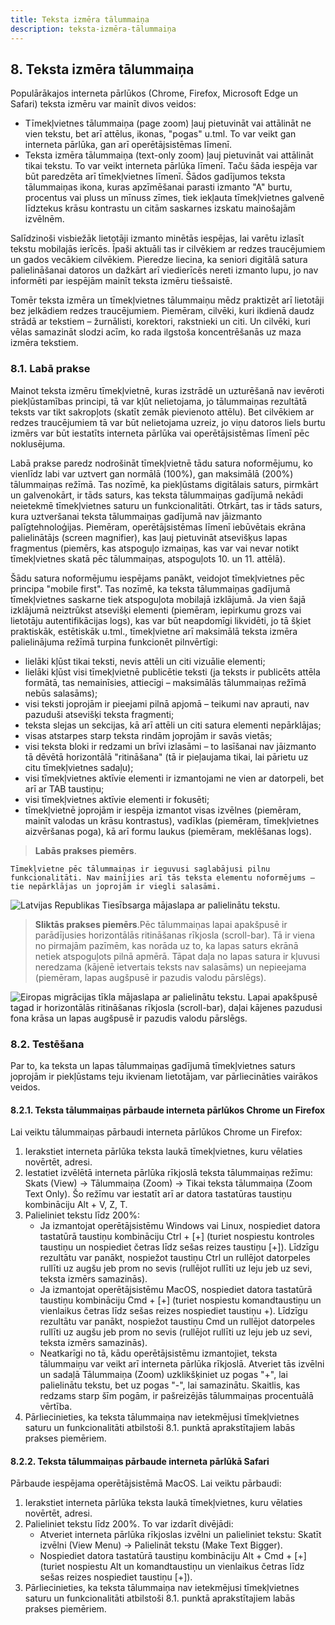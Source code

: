 ```yaml
---
title: Teksta izmēra tālummaiņa
description: teksta-izmēra-tālummaiņa
---
```


## **8. Teksta izmēra tālummaiņa**

Populārākajos interneta pārlūkos (Chrome, Firefox, Microsoft Edge un Safari) teksta izmēru var mainīt divos veidos:

- Tīmekļvietnes tālummaiņa (page zoom) ļauj pietuvināt vai attālināt ne vien tekstu, bet arī attēlus, ikonas, "pogas" u.tml. To var veikt gan interneta pārlūka, gan arī operētājsistēmas līmenī.
- Teksta izmēra tālummaiņa (text-only zoom) ļauj pietuvināt vai attālināt tikai tekstu. To var veikt interneta pārlūka līmenī. Taču šāda iespēja var būt paredzēta arī tīmekļvietnes līmenī. Šādos gadījumos teksta tālummaiņas ikona, kuras apzīmēšanai parasti izmanto "A" burtu, procentus vai pluss un mīnuss zīmes, tiek iekļauta tīmekļvietnes galvenē līdztekus krāsu kontrastu un citām saskarnes izskatu mainošajām izvēlnēm.

Salīdzinoši visbiežāk lietotāji izmanto minētās iespējas, lai varētu izlasīt tekstu mobilajās ierīcēs. Īpaši aktuāli tas ir cilvēkiem ar redzes traucējumiem un gados vecākiem cilvēkiem. Pieredze liecina, ka seniori digitālā satura palielināšanai datoros un dažkārt arī viedierīcēs nereti izmanto lupu, jo nav informēti par iespējām mainīt teksta izmēru tiešsaistē.

Tomēr teksta izmēra un tīmekļvietnes tālummaiņu mēdz praktizēt arī lietotāji bez jelkādiem redzes traucējumiem. Piemēram, cilvēki, kuri ikdienā daudz strādā ar tekstiem – žurnālisti, korektori, rakstnieki un citi. Un cilvēki, kuri vēlas samazināt slodzi acīm, ko rada ilgstoša koncentrēšanās uz maza izmēra tekstiem.

### **8.1. Labā prakse**

Mainot teksta izmēru tīmekļvietnē, kuras izstrādē un uzturēšanā nav ievēroti piekļūstamības principi, tā var kļūt nelietojama, jo tālummaiņas rezultātā teksts var tikt sakropļots (skatīt zemāk pievienoto attēlu). Bet cilvēkiem ar redzes traucējumiem tā var būt nelietojama uzreiz, jo viņu datoros liels burtu izmērs var būt iestatīts interneta pārlūka vai operētājsistēmas līmenī pēc noklusējuma.

Labā prakse paredz nodrošināt tīmekļvietnē tādu satura noformējumu, ko vienlīdz labi var uztvert gan normālā (100%), gan maksimālā (200%) tālummaiņas režīmā. Tas nozīmē, ka piekļūstams digitālais saturs, pirmkārt un galvenokārt, ir tāds saturs, kas teksta tālummaiņas gadījumā nekādi neietekmē tīmekļvietnes saturu un funkcionalitāti. Otrkārt, tas ir tāds saturs, kura uztveršanai teksta tālummaiņas gadījumā nav jāizmanto palīgtehnoloģijas. Piemēram, operētājsistēmas līmenī iebūvētais ekrāna palielinātājs (screen magnifier), kas ļauj pietuvināt atsevišķus lapas fragmentus (piemērs, kas atspoguļo izmaiņas, kas var vai nevar notikt tīmekļvietnes skatā pēc tālummaiņas, atspoguļots 10. un 11. attēlā).

Šādu satura noformējumu iespējams panākt, veidojot tīmekļvietnes pēc principa "mobile first". Tas nozīmē, ka teksta tālummaiņas gadījumā tīmekļvietnes saskarne tiek atspoguļota mobilajā izklājumā. Ja vien šajā izklājumā neiztrūkst atsevišķi elementi (piemēram, iepirkumu grozs vai lietotāju autentifikācijas logs), kas var būt neapdomīgi likvidēti, jo tā šķiet praktiskāk, estētiskāk u.tml., tīmekļvietne arī maksimālā teksta izmēra palielinājuma režīmā turpina funkcionēt pilnvērtīgi:

- lielāki kļūst tikai teksti, nevis attēli un citi vizuālie elementi;
- lielāki kļūst visi tīmekļvietnē publicētie teksti (ja teksts ir publicēts attēla formātā, tas nemainīsies, attiecīgi – maksimālās tālummaiņas režīmā nebūs salasāms);
- visi teksti joprojām ir pieejami pilnā apjomā – teikumi nav aprauti, nav pazuduši atsevišķi teksta fragmenti;
- teksta slejas un sekcijas, kā arī attēli un citi satura elementi nepārklājas;
- visas atstarpes starp teksta rindām joprojām ir savās vietās;
- visi teksta bloki ir redzami un brīvi izlasāmi – to lasīšanai nav jāizmanto tā dēvētā horizontālā "ritināšana" (tā ir pieļaujama tikai, lai pārietu uz citu tīmekļvietnes sadaļu);
- visi tīmekļvietnes aktīvie elementi ir izmantojami ne vien ar datorpeli, bet arī ar TAB taustiņu;
- visi tīmekļvietnes aktīvie elementi ir fokusēti;
- tīmekļvietnē joprojām ir iespēja izmantot visas izvēlnes (piemēram, mainīt valodas un krāsu kontrastus), vadīklas (piemēram, tīmekļvietnes aizvēršanas poga), kā arī formu laukus (piemēram, meklēšanas logs).

> **Labās prakses piemērs**.

    Tīmekļvietne pēc tālummaiņas ir ieguvusi saglabājusi pilnu funkcionalitāti. Nav mainījies arī tās teksta elementu noformējums – tie nepārklājas un joprojām ir viegli salasāmi.

![Latvijas Republikas Tiesībsarga mājaslapa ar palielinātu tekstu.](../../../assets/images/2023/Zoom_1.png)

> **Sliktās prakses piemērs**.Pēc tālummaiņas lapai apakšpusē ir parādījusies horizontālās ritināšanas rīkjosla (scroll-bar). Tā ir viena no pirmajām pazīmēm, kas norāda uz to, ka lapas saturs ekrānā netiek atspoguļots pilnā apmērā. Tāpat daļa no lapas satura ir kļuvusi neredzama (kājenē ietvertais teksts nav salasāms) un nepieejama (piemēram, lapas augšpusē ir pazudis valodu pārslēgs).

![Eiropas migrācijas tīkla mājaslapa ar palielinātu tekstu. Lapai apakšpusē tagad ir horizontālās ritināšanas rīkjosla (scroll-bar), daļai kājenes pazudusi fona krāsa un lapas augšpusē ir pazudis valodu pārslēgs.](../../../assets/images/2020-12-07-13-06-13.png)

### **8.2. Testēšana**

Par to, ka teksta un lapas tālummaiņas gadījumā tīmekļvietnes saturs joprojām ir piekļūstams teju ikvienam lietotājam, var pārliecināties vairākos veidos.

#### **8.2.1. Teksta tālummaiņas pārbaude interneta pārlūkos Chrome un Firefox**

Lai veiktu tālummaiņas pārbaudi interneta pārlūkos Chrome un Firefox:

1. Ierakstiet interneta pārlūka teksta laukā tīmekļvietnes, kuru vēlaties novērtēt, adresi.
2. Iestatiet izvēlētā interneta pārlūka rīkjoslā teksta tālummaiņas režīmu: Skats (View) → Tālummaiņa (Zoom) → Tikai teksta tālummaiņa (Zoom Text Only). Šo režīmu var iestatīt arī ar datora tastatūras taustiņu kombināciju Alt + V, Z, T.
3. Palieliniet tekstu līdz 200%:
   - Ja izmantojat operētājsistēmu Windows vai Linux, nospiediet datora tastatūrā taustiņu kombināciju Ctrl + [+] (turiet nospiestu kontroles taustiņu un nospiediet četras līdz sešas reizes taustiņu [+]). Līdzīgu rezultātu var panākt, nospiežot taustiņu Ctrl un rullējot datorpeles rullīti uz augšu jeb prom no sevis (rullējot rullīti uz leju jeb uz sevi, teksta izmērs samazinās).
   - Ja izmantojat operētājsistēmu MacOS, nospiediet datora tastatūrā taustiņu kombināciju Cmd + [+] (turiet nospiestu komandtaustiņu un vienlaikus četras līdz sešas reizes nospiediet taustiņu +). Līdzīgu rezultātu var panākt, nospiežot taustiņu Cmd un rullējot datorpeles rullīti uz augšu jeb prom no sevis (rullējot rullīti uz leju jeb uz sevi, teksta izmērs samazinās).
   - Neatkarīgi no tā, kādu operētājsistēmu izmantojiet, teksta tālummaiņu var veikt arī interneta pārlūka rīkjoslā. Atveriet tās izvēlni un sadaļā Tālummaiņa (Zoom) uzklikšķiniet uz pogas "+", lai palielinātu tekstu, bet uz pogas "-", lai samazinātu. Skaitlis, kas redzams starp šīm pogām, ir pašreizējās tālummaiņas procentuālā vērtība.
4. Pārliecinieties, ka teksta tālummaiņa nav ietekmējusi tīmekļvietnes saturu un funkcionalitāti atbilstoši 8.1. punktā aprakstītajiem labās prakses piemēriem.

#### 8.2.2. Teksta tālummaiņas pārbaude interneta pārlūkā Safari

Pārbaude iespējama operētājsistēmā MacOS. Lai veiktu pārbaudi:

1. Ierakstiet interneta pārlūka teksta laukā tīmekļvietnes, kuru vēlaties novērtēt, adresi.
2. Palieliniet tekstu līdz 200%. To var izdarīt divējādi:
   - Atveriet interneta pārlūka rīkjoslas izvēlni un palieliniet tekstu: Skatīt izvēlni (View Menu) → Palielināt tekstu (Make Text Bigger).
   - Nospiediet datora tastatūrā taustiņu kombināciju Alt + Cmd + [+] (turiet nospiestu Alt un komandtaustiņu un vienlaikus četras līdz sešas reizes nospiediet taustiņu [+]).
3. Pārliecinieties, ka teksta tālummaiņa nav ietekmējusi tīmekļvietnes saturu un funkcionalitāti atbilstoši 8.1. punktā aprakstītajiem labās prakses piemēriem.
